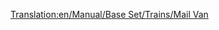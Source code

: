 [[Translation:en/Manual/Base Set/Trains/Mail Van]]
{{it/Manual/Base Set/Trains/Vagoni|NormalCost=€ 2.670
|Name=Vagone postale
|NormalWeight=21 / 28 t
|Picture= [[File:en/Manual/Base Set/Trains/Mailvan.png]] [[File:en/Manual/Base Set/Trains/Mailvanx.png]]
|NormalCapacity=30 sacchi di posta
|MonoCost="
|MonoWeight=21 / 29 t
|MonoCapacity=35 sacchi di posta
|MagCost="
|MagWeight=21 / 30 t
|MagCapacity=37 sacchi di posta
|Description=È solo un vagone adibito al trasporto della posta.
}}